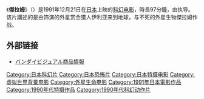 {{Multiple issues|
{{Expand language|1=en|time=2021-04-09T08:14:55+00:00}}
{{Unreferenced|time=2021-04-09T08:14:55+00:00}}
}}
《'''傑拉姆'''》（{{lang-ja|ゼイラム}}）是1991年12月21日在[[日本|日本]]上映的[[科幻电影|科幻电影]]，時長97分鐘，由{{en-link|雨宫庆太|Keita Amemiya}}执导。该片講述的是由{{ja-link|森山裕子|森山ゆうこ}}饰演的外星赏金猎人伊利亚来到地球，与不死的外星生物傑拉姆作战。
==外部链接==
*[https://web.archive.org/web/20070927191519/http://product.bandaivisual.co.jp/web_service/shop_product_info.asp?item_no=BCBJ-1676 バンダイビジュアル商品情報]

{{DEFAULTSORT:せいらむ}}
[[Category:日本科幻片|Category:日本科幻片]]
[[Category:日本恐怖片|Category:日本恐怖片]]
[[Category:日本特摄电影|Category:日本特摄电影]]
[[Category:虚拟世界背景电影|Category:虚拟世界背景电影]]
[[Category:外星生命电影|Category:外星生命电影]]
[[Category:1991年日本電影作品|Category:1991年日本電影作品]]
[[Category:1990年代特摄作品|Category:1990年代特摄作品]]
[[Category:1990年代科幻动作片|Category:1990年代科幻动作片]]

{{日本电影小作品}}